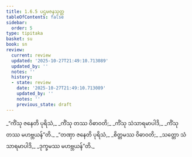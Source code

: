 ```yaml
---
title: 1.6.5 ပဌမဇနသုတ္တ
tableOfContents: false
sidebar:
  order: 5
type: tipitaka
basket: su
book: sn
review:
  current: review
  updated: '2025-10-27T21:49:10.713089'
  updated_by: ''
  notes: ''
  history:
  - state: review
    date: '2025-10-27T21:49:10.713089'
    updated_by: ''
    notes: ''
    previous_state: draft
---
```



<ReviewStatus review={frontmatter.review} showDetails={true} />

<HypothesisAnnotation frontmatter={frontmatter} />

<DynamicBreadcrumb />

<Division number="55" book="sn" e="ch" v="18" p="287">

<Paragraph number="296" type="verses" book="sn">
_“ကိံသု ဇနေတိ ပုရိသံ,_  
_ကိံသု တဿ ဝိဓာဝတိ;_  
_ကိံသု သံသာရမာပါဒိ,_  
_ကိံသု တဿ မဟဗ္ဘယန်”တိ._  

</Paragraph>

<Paragraph number="297" type="verses" book="sn">
_“တဏှာ ဇနေတိ ပုရိသံ,_  
_စိတ္တမဿ ဝိဓာဝတိ;_  
_သတ္တော သံသာရမာပါဒိ,_  
_ဒုက္ခမဿ မဟဗ္ဘယန်”တိ._
</Paragraph>
</Division>